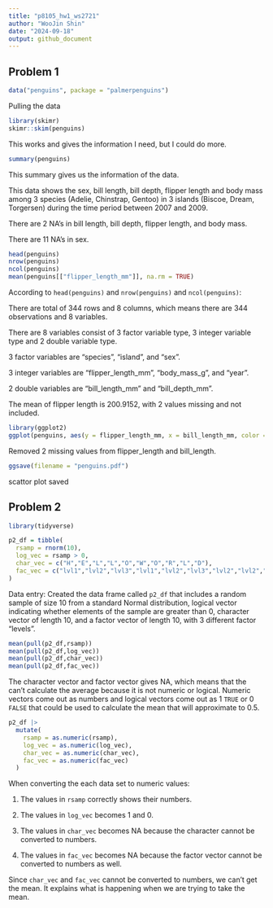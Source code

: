 ```yaml
---
title: "p8105_hw1_ws2721"
author: "WooJin Shin"
date: "2024-09-18"
output: github_document
---
```


Problem 1
------------------------------------------------------------
```r
data("penguins", package = "palmerpenguins")
```
Pulling the data

```r
library(skimr)
skimr::skim(penguins)
```

This works and gives the information I need, but I could do more.

```r
summary(penguins)
```

This summary gives us the information of the data.

This data shows the sex, bill length, bill depth, flipper length and body mass among 3 species (Adelie, Chinstrap, Gentoo) in 3 islands (Biscoe, Dream, Torgersen) during the time period between 2007 and 2009.

There are 2 NA's in bill length, bill depth, flipper length, and body mass.

There are 11 NA's in sex.


```r
head(penguins)
nrow(penguins)
ncol(penguins)
mean(penguins[["flipper_length_mm"]], na.rm = TRUE)
```

According to `head(penguins)` and `nrow(penguins)` and `ncol(penguins)`:

There are total of 344 rows and 8 columns, which means there are 344 observations and 8 variables.

There are 8 variables consist of 3 factor variable type, 3 integer variable type and 2 double variable type.

3 factor variables are "species", "island", and "sex".

3 integer variables are "flipper_length_mm", "body_mass_g", and "year".

2 double variables are "bill_length_mm" and "bill_depth_mm".

The mean of flipper length is 200.9152, with 2 values missing and not included.

```r
library(ggplot2)
ggplot(penguins, aes(y = flipper_length_mm, x = bill_length_mm, color = species)) + geom_point(na.rm = TRUE)
```

Removed 2 missing values from flipper_length and bill_length.

```r
ggsave(filename = "penguins.pdf")
```

scattor plot saved

Problem 2
------------------------------------------------------------

```r
library(tidyverse)
```

```r
p2_df = tibble(
  rsamp = rnorm(10),
  log_vec = rsamp > 0,
  char_vec = c("H","E","L","L","O","W","O","R","L","D"),
  fac_vec = c("lvl1","lvl2","lvl3","lvl1","lvl2","lvl3","lvl2","lvl2","lvl3","lvl3")
)
```

Data entry:
Created the data frame called `p2_df` that includes a random sample of size 10 from a standard Normal distribution, logical vector indicating whether elements of the sample are greater than 0, character vector of length 10, and a factor vector of length 10, with 3 different factor “levels”.

```r
mean(pull(p2_df,rsamp))
mean(pull(p2_df,log_vec))
mean(pull(p2_df,char_vec))
mean(pull(p2_df,fac_vec))
```

The character vector and factor vector gives NA, which means that the can't calculate the average because it is not numeric or logical. Numeric vectors come out as numbers and logical vectors come out as 1 `TRUE` or 0 `FALSE` that could be used to calculate the mean that will approximate to 0.5. 



```r
p2_df |>
  mutate(
    rsamp = as.numeric(rsamp),
    log_vec = as.numeric(log_vec),
    char_vec = as.numeric(char_vec),
    fac_vec = as.numeric(fac_vec)
  )
```

When converting the each data set to numeric values:

1. The values in `rsamp` correctly shows their numbers.

2. The values in `log_vec` becomes 1 and 0.

3. The values in `char_vec` becomes NA because the character cannot be converted to numbers.

4. The values in `fac_vec` becomes NA because the factor vector cannot be converted to numbers as well.

Since `char_vec` and `fac_vec` cannot be converted to numbers, we can't get the mean. It explains what is happening when we are trying to take the mean.